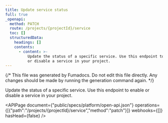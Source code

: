 ```yaml
---
title: Update service status
full: true
_openapi:
  method: PATCH
  route: /projects/{projectId}/service
  toc: []
  structuredData:
    headings: []
    contents:
      - content: >-
          Update the status of a specific service. Use this endpoint to enable
          or disable a service in your project.
---
```


{/* This file was generated by Fumadocs. Do not edit this file directly. Any changes should be made by running the generation command again. */}

Update the status of a specific service. Use this endpoint to enable or disable a service in your project.

<APIPage document={"public/specs/platform/open-api.json"} operations={[{"path":"/projects/{projectId}/service","method":"patch"}]} webhooks={[]} hasHead={false} />